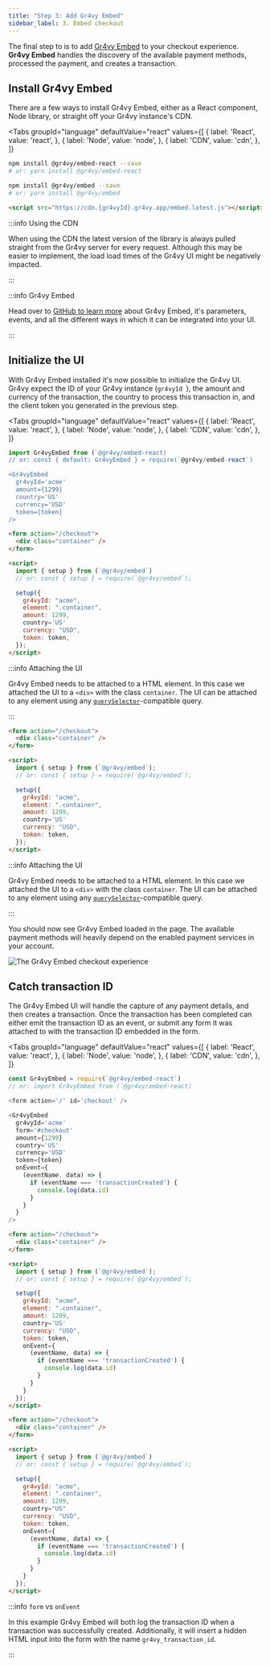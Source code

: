 ```yaml
---
title: "Step 3: Add Gr4vy Embed"
sidebar_label: 3. Embed checkout
---
```



The final step to is to add [Gr4vy Embed][embed] to your checkout experience.
**Gr4vy Embed** handles the discovery of the available payment methods,
processed the payment, and creates a transaction.

## Install Gr4vy Embed

There are a few ways to install Gr4vy Embed, either as a React component, Node
library, or straight off your Gr4vy instance's CDN.

<Tabs
  groupId="language"
  defaultValue="react"
  values={[
    { label: 'React', value: 'react', },
    { label: 'Node', value: 'node', },
    { label: 'CDN', value: 'cdn', },
  ]}
>
  <TabItem value="react">

```bash
npm install @gr4vy/embed-react --save
# or: yarn install @gr4vy/embed-react
```

  </TabItem>

  <TabItem value="node">

```bash
npm install @gr4vy/embed --save
# or: yarn install @gr4vy/embed
```

  </TabItem>

   <TabItem value="cdn">

```html
<script src="https://cdn.{gr4vyId}.gr4vy.app/embed.latest.js"></script>
```

:::info Using the CDN

When using the CDN the latest version of the library is always pulled straight
from the Gr4vy server for every request. Although this may be easier to
implement, the load load times of the Gr4vy UI might be negatively impacted.

:::

  </TabItem>

</Tabs>

:::info Gr4vy Embed

Head over to [GitHub to learn more](https://github.com/gr4vy/embed) about Gr4vy
Embed, it's parameters, events, and all the different ways in which it can be
integrated into your UI.

:::

## Initialize the UI

With Gr4vy Embed installed it's now possible to initialize the Gr4vy UI. Gr4vy
expect the ID of your Gr4vy instance (`gr4vyId `), the amount and currency of
the transaction, the country to process this transaction in, and the client
token you generated in the previous step.

<Tabs
  groupId="language"
  defaultValue="react"
  values={[
    { label: 'React', value: 'react', },
    { label: 'Node', value: 'node', },
    { label: 'CDN', value: 'cdn', },
  ]}
>
  <TabItem value="react">

```js
import Gr4vyEmbed from (`@gr4vy/embed-react)
// or: const { default: Gr4vyEmbed } = require(`@gr4vy/embed-react`)

<Gr4vyEmbed
  gr4vyId='acme'
  amount={1299}
  country='US'
  currency='USD'
  token={token}
/>
```

  </TabItem>

  <TabItem value="node">

```html
<form action="/checkout">
  <div class="container" />
</form>

<script>
  import { setup } from (`@gr4vy/embed`)
  // or: const { setup } = require(`@gr4vy/embed`);

  setup({
    gr4vyId: "acme",
    element: ".container",
    amount: 1299,
    country='US'
    currency: "USD",
    token: token,
  });
</script>
```

:::info Attaching the UI

Gr4vy Embed needs to be attached to a HTML element. In this case we attached the
UI to a `<div>` with the class `container`. The UI can be attached to any
element using any [`querySelector`][queryselector]-compatible query.

:::

  </TabItem>

   <TabItem value="cdn">

```html
<form action="/checkout">
  <div class="container" />
</form>

<script>
  import { setup } from (`@gr4vy/embed`);
  // or: const { setup } = require(`@gr4vy/embed`);

  setup({
    gr4vyId: "acme",
    element: ".container",
    amount: 1299,
    country='US'
    currency: "USD",
    token: token,
  });
</script>
```

:::info Attaching the UI

Gr4vy Embed needs to be attached to a HTML element. In this case we attached the
UI to a `<div>` with the class `container`. The UI can be attached to any
element using any [`querySelector`][queryselector]-compatible query.

:::

  </TabItem>

</Tabs>

You should now see Gr4vy Embed loaded in the page. The available payment methods
will heavily depend on the enabled payment services in your account.

<Image src={embed} title="The Gr4vy Embed checkout experience" />

## Catch transaction ID

The Gr4vy Embed UI will handle the capture of any payment details, and then
creates a transaction. Once the transaction has been completed can either emit
the transaction ID as an event, or submit any form it was attached to with the
transaction ID embedded in the form.

<Tabs
  groupId="language"
  defaultValue="react"
  values={[
    { label: 'React', value: 'react', },
    { label: 'Node', value: 'node', },
    { label: 'CDN', value: 'cdn', },
  ]}
>
  <TabItem value="react">

```js
const Gr4vyEmbed = require(`@gr4vy/embed-react`)
// or: import Gr4vyEmbed from (`@gr4vy/embed-react)

<form action='/' id='checkout' />

<Gr4vyEmbed
  gr4vyId='acme'
  form='#checkout'
  amount={1299}
  country='US'
  currency='USD'
  token={token}
  onEvent={
    (eventName, data) => {
      if (eventName === 'transactionCreated') {
        console.log(data.id)
      }
    }
  }
/>
```

  </TabItem>

  <TabItem value="node">

```html
<form action="/checkout">
  <div class="container" />
</form>

<script>
  import { setup } from (`@gr4vy/embed`);
  // or: const { setup } = require(`@gr4vy/embed`);

  setup({
    gr4vyId: "acme",
    element: ".container",
    amount: 1299,
    country='US'
    currency: "USD",
    token: token,
    onEvent={
      (eventName, data) => {
        if (eventName === 'transactionCreated') {
          console.log(data.id)
        }
      }
    }
  });
</script>
```

  </TabItem>

   <TabItem value="cdn">

```html
<form action="/checkout">
  <div class="container" />
</form>

<script>
  import { setup } from (`@gr4vy/embed`)
  // or: const { setup } = require(`@gr4vy/embed`);

  setup({
    gr4vyId: "acme",
    element: ".container",
    amount: 1299,
    country="US"
    currency: "USD",
    token: token,
    onEvent={
      (eventName, data) => {
        if (eventName === 'transactionCreated') {
          console.log(data.id)
        }
      }
    }
  });
</script>
```

  </TabItem>

</Tabs>

:::info `form` vs `onEvent`

In this example Gr4vy Embed will both log the transaction ID when a transaction
was successfully created. Additionally, it will insert a hidden HTML input into
the form with the name `gr4vy_transaction_id`.

:::

[embed]: https://github.com/gr4vy/embed
[queryselector]:
  https://developer.mozilla.org/en-US/docs/Web/API/Document/querySelector
